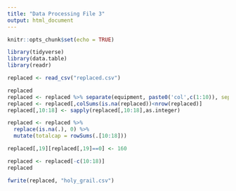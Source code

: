 ```yaml
---
title: "Data Processing File 3"
output: html_document
---
```


```r
knitr::opts_chunk$set(echo = TRUE)
```

```r
library(tidyverse)
library(data.table)
library(readr)
```


```r
replaced <- read_csv("replaced.csv")
```


```r
replaced
replaced <- replaced %>% separate(equipment, paste0('col',c(1:10)), sep = ' ', remove = T )
replaced <- replaced[,colSums(is.na(replaced))<nrow(replaced)]
replaced[,10:18] <- sapply(replaced[,10:18],as.integer)

replaced <- replaced %>%
  replace(is.na(.), 0) %>%
  mutate(totalcap = rowSums(.[10:18]))

replaced[,19][replaced[,19]==0] <- 160

replaced <- replaced[-c(10:18)]
replaced

fwrite(replaced, "holy_grail.csv")

```

